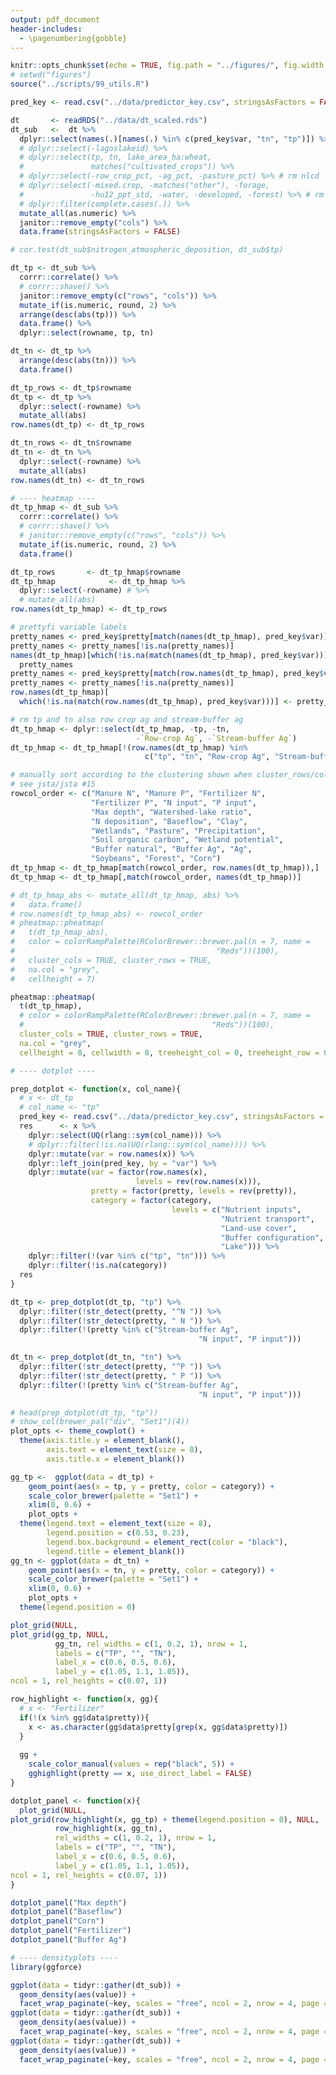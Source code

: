 ```yaml
---
output: pdf_document
header-includes: 
  - \pagenumbering{gobble}
---
```


```r
knitr::opts_chunk$set(echo = TRUE, fig.path = "../figures/", fig.width = 6.5, fig.height = 4.5)
# setwd("figures")
source("../scripts/99_utils.R")
```

```r
pred_key <- read.csv("../data/predictor_key.csv", stringsAsFactors = FALSE)

dt       <- readRDS("../data/dt_scaled.rds")
dt_sub   <-  dt %>% 
  dplyr::select(names(.)[names(.) %in% c(pred_key$var, "tn", "tp")]) %>%
  # dplyr::select(-lagoslakeid) %>%
  # dplyr::select(tp, tn, lake_area_ha:wheat, 
  #               matches("cultivated_crops")) %>%
  # dplyr::select(-row_crop_pct, -ag_pct, -pasture_pct) %>% # rm nlcd
  # dplyr::select(-mixed.crop, -matches("other"), -forage, 
  #               -hu12_ppt_std, -water, -developed, -forest) %>% # rm junk
  # dplyr::filter(complete.cases(.)) %>%
  mutate_all(as.numeric) %>%
  janitor::remove_empty("cols") %>%
  data.frame(stringsAsFactors = FALSE)

# cor.test(dt_sub$nitrogen_atmospheric_deposition, dt_sub$tp)

dt_tp <- dt_sub %>%
  corrr::correlate() %>%
  # corrr::shave() %>%
  janitor::remove_empty(c("rows", "cols")) %>%
  mutate_if(is.numeric, round, 2) %>%
  arrange(desc(abs(tp))) %>%
  data.frame() %>%
  dplyr::select(rowname, tp, tn)

dt_tn <- dt_tp %>% 
  arrange(desc(abs(tn))) %>% 
  data.frame()

dt_tp_rows <- dt_tp$rowname
dt_tp <- dt_tp %>%
  dplyr::select(-rowname) %>%
  mutate_all(abs)
row.names(dt_tp) <- dt_tp_rows

dt_tn_rows <- dt_tn$rowname
dt_tn <- dt_tn %>%
  dplyr::select(-rowname) %>%
  mutate_all(abs)
row.names(dt_tn) <- dt_tn_rows

# ---- heatmap ----
dt_tp_hmap <- dt_sub %>%
  corrr::correlate() %>%
  # corrr::shave() %>%
  # janitor::remove_empty(c("rows", "cols")) %>%
  mutate_if(is.numeric, round, 2) %>%
  data.frame()

dt_tp_rows       <- dt_tp_hmap$rowname
dt_tp_hmap            <- dt_tp_hmap %>%
  dplyr::select(-rowname) # %>%
  # mutate_all(abs)
row.names(dt_tp_hmap) <- dt_tp_rows

# prettyfi variable labels
pretty_names <- pred_key$pretty[match(names(dt_tp_hmap), pred_key$var)] 
pretty_names <- pretty_names[!is.na(pretty_names)]
names(dt_tp_hmap)[which(!is.na(match(names(dt_tp_hmap), pred_key$var)))] <- 
  pretty_names
pretty_names <- pred_key$pretty[match(row.names(dt_tp_hmap), pred_key$var)] 
pretty_names <- pretty_names[!is.na(pretty_names)]
row.names(dt_tp_hmap)[
  which(!is.na(match(row.names(dt_tp_hmap), pred_key$var)))] <- pretty_names

# rm tp and tn also row crop ag and stream-buffer ag
dt_tp_hmap <- dplyr::select(dt_tp_hmap, -tp, -tn, 
                            -`Row-crop Ag`, -`Stream-buffer Ag`)
dt_tp_hmap <- dt_tp_hmap[!(row.names(dt_tp_hmap) %in% 
                              c("tp", "tn", "Row-crop Ag", "Stream-buffer Ag")),]

# manually sort according to the clustering shown when cluster_rows/cols TRUE
# see jsta/jsta #15 
rowcol_order <- c("Manure N", "Manure P", "Fertilizer N", 
                  "Fertilizer P", "N input", "P input", 
                  "Max depth", "Watershed-lake ratio",
                  "N deposition", "Baseflow", "Clay",
                  "Wetlands", "Pasture", "Precipitation",
                  "Soil organic carbon", "Wetland potential",
                  "Buffer natural", "Buffer Ag", "Ag", 
                  "Soybeans", "Forest", "Corn")
dt_tp_hmap <- dt_tp_hmap[match(rowcol_order, row.names(dt_tp_hmap)),]
dt_tp_hmap <- dt_tp_hmap[,match(rowcol_order, names(dt_tp_hmap))]

# dt_tp_hmap_abs <- mutate_all(dt_tp_hmap, abs) %>%
#   data.frame()
# row.names(dt_tp_hmap_abs) <- rowcol_order
# pheatmap::pheatmap(
#   t(dt_tp_hmap_abs),
#   color = colorRampPalette(RColorBrewer::brewer.pal(n = 7, name =
#                                             "Reds"))(100),
#   cluster_cols = TRUE, cluster_rows = TRUE,
#   na.col = "grey",
#   cellheight = 7)

pheatmap::pheatmap(
  t(dt_tp_hmap),
  # color = colorRampPalette(RColorBrewer::brewer.pal(n = 7, name =
  #                                          "Reds"))(100),
  cluster_cols = TRUE, cluster_rows = TRUE,
  na.col = "grey",
  cellheight = 8, cellwidth = 8, treeheight_col = 0, treeheight_row = 0)
```

\pagebreak
```r
# ---- dotplot ----

prep_dotplot <- function(x, col_name){
  # x <- dt_tp
  # col_name <- "tp"
  pred_key <- read.csv("../data/predictor_key.csv", stringsAsFactors = FALSE)
  res      <- x %>%
    dplyr::select(UQ(rlang::sym(col_name))) %>%
    # dplyr::filter(!is.na(UQ(rlang::sym(col_name)))) %>%
    dplyr::mutate(var = row.names(x)) %>%
    dplyr::left_join(pred_key, by = "var") %>%
    dplyr::mutate(var = factor(row.names(x), 
                            levels = rev(row.names(x))), 
                  pretty = factor(pretty, levels = rev(pretty)),
                  category = factor(category, 
                                    levels = c("Nutrient inputs",
                                               "Nutrient transport", 
                                               "Land-use cover",
                                               "Buffer configuration", 
                                               "Lake"))) %>%
    dplyr::filter(!(var %in% c("tp", "tn"))) %>%
    dplyr::filter(!is.na(category))
  res
}

dt_tp <- prep_dotplot(dt_tp, "tp") %>%
  dplyr::filter(!str_detect(pretty, "^N ")) %>%
  dplyr::filter(!str_detect(pretty, " N ")) %>%
  dplyr::filter(!(pretty %in% c("Stream-buffer Ag", 
                                          "N input", "P input")))

dt_tn <- prep_dotplot(dt_tn, "tn") %>%
  dplyr::filter(!str_detect(pretty, "^P ")) %>%
  dplyr::filter(!str_detect(pretty, " P ")) %>%
  dplyr::filter(!(pretty %in% c("Stream-buffer Ag", 
                                          "N input", "P input")))

# head(prep_dotplot(dt_tp, "tp"))
# show_col(brewer_pal("div", "Set1")(4))                   
plot_opts <- theme_cowplot() +
  theme(axis.title.y = element_blank(), 
        axis.text = element_text(size = 8), 
        axis.title.x = element_blank())

gg_tp <-  ggplot(data = dt_tp) + 
    geom_point(aes(x = tp, y = pretty, color = category)) + 
    scale_color_brewer(palette = "Set1") +
    xlim(0, 0.6) +
    plot_opts +
  theme(legend.text = element_text(size = 8), 
        legend.position = c(0.53, 0.23), 
        legend.box.background = element_rect(color = "black"), 
        legend.title = element_blank())
gg_tn <- ggplot(data = dt_tn) + 
    geom_point(aes(x = tn, y = pretty, color = category)) +
    scale_color_brewer(palette = "Set1") +
    xlim(0, 0.6) +
    plot_opts +
  theme(legend.position = 0)

plot_grid(NULL, 
plot_grid(gg_tp, NULL,
          gg_tn, rel_widths = c(1, 0.2, 1), nrow = 1, 
          labels = c("TP", "", "TN"), 
          label_x = c(0.6, 0.5, 0.6), 
          label_y = c(1.05, 1.1, 1.05)), 
ncol = 1, rel_heights = c(0.07, 1))

row_highlight <- function(x, gg){
  # x <- "Fertilizer"
  if(!(x %in% gg$data$pretty)){
    x <- as.character(gg$data$pretty[grep(x, gg$data$pretty)])
  }
  
  gg + 
    scale_color_manual(values = rep("black", 5)) +
    gghighlight(pretty == x, use_direct_label = FALSE)  
}

dotplot_panel <- function(x){
  plot_grid(NULL, 
plot_grid(row_highlight(x, gg_tp) + theme(legend.position = 0), NULL,
          row_highlight(x, gg_tn), 
          rel_widths = c(1, 0.2, 1), nrow = 1, 
          labels = c("TP", "", "TN"), 
          label_x = c(0.6, 0.5, 0.6), 
          label_y = c(1.05, 1.1, 1.05)), 
ncol = 1, rel_heights = c(0.07, 1))
}

dotplot_panel("Max depth")
dotplot_panel("Baseflow")
dotplot_panel("Corn")
dotplot_panel("Fertilizer")
dotplot_panel("Buffer Ag")
```

\pagebreak
```r
# ---- densityplots ----
library(ggforce)

ggplot(data = tidyr::gather(dt_sub)) +
  geom_density(aes(value)) +
  facet_wrap_paginate(~key, scales = "free", ncol = 2, nrow = 4, page = 1)
ggplot(data = tidyr::gather(dt_sub)) +
  geom_density(aes(value)) +
  facet_wrap_paginate(~key, scales = "free", ncol = 2, nrow = 4, page = 2)
ggplot(data = tidyr::gather(dt_sub)) +
  geom_density(aes(value)) +
  facet_wrap_paginate(~key, scales = "free", ncol = 2, nrow = 4, page = 3)

```
